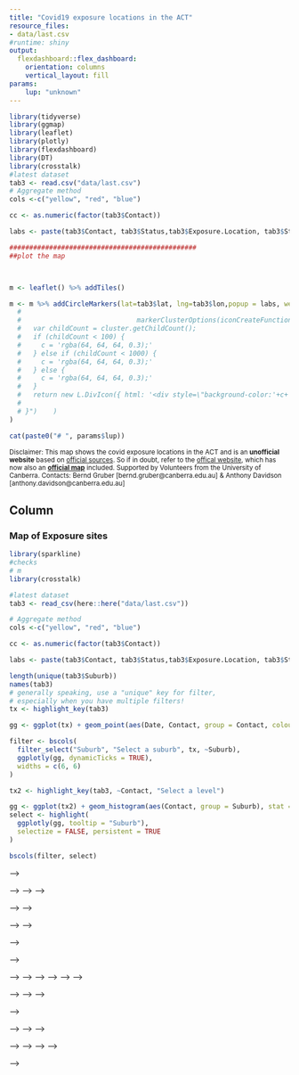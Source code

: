 ```yaml
---
title: "Covid19 exposure locations in the ACT"
resource_files:
- data/last.csv
#runtime: shiny
output:
  flexdashboard::flex_dashboard:
    orientation: columns
    vertical_layout: fill
params:
    lup: "unknown"
---
```


```r
library(tidyverse)
library(ggmap)
library(leaflet)
library(plotly)
library(flexdashboard)
library(DT)
library(crosstalk)
#latest dataset
tab3 <- read.csv("data/last.csv")
# Aggregate method
cols <-c("yellow", "red", "blue")

cc <- as.numeric(factor(tab3$Contact))

labs <- paste(tab3$Contact, tab3$Status,tab3$Exposure.Location, tab3$Street, tab3$Suburb, tab3$Date,tab3$Arrival.Time, tab3$Departure.Time, tab3$doubles, sep="<br/>") 

###############################################
##plot the map



m <- leaflet() %>% addTiles()

m <- m %>% addCircleMarkers(lat=tab3$lat, lng=tab3$lon,popup = labs, weight=0.5, color = cols[cc], radius = 5 , fillOpacity = 0.8) %>% addCircleMarkers(lat=tab3$lat, lng=tab3$lon,popup = labs, weight=0.5, color = cols[cc], radius = 5 , fillOpacity = 0.8
  #                                                                                                                                                       , clusterOptions =  
  #                             markerClusterOptions(iconCreateFunction=JS("function (cluster) {    
  #   var childCount = cluster.getChildCount();  
  #   if (childCount < 100) {  
  #     c = 'rgba(64, 64, 64, 0.3);'
  #   } else if (childCount < 1000) {  
  #     c = 'rgba(64, 64, 64, 0.3);'  
  #   } else { 
  #     c = 'rgba(64, 64, 64, 0.3);'  
  #   }    
  #   return new L.DivIcon({ html: '<div style=\"background-color:'+c+'\"><span>' + childCount + '</span></div>', className: 'marker-cluster', iconSize: new L.Point(40, 40) });
  # 
  # }")    )
)
```

```r

cat(paste0("# ", params$lup))

```

<sup>Disclaimer: This map shows the covid exposure locations in the ACT and is an **unofficial website** based on [official sources](https://www.covid19.act.gov.au/act-status-and-response/act-covid-19-exposure-locations). So if in doubt, refer to the [offical website](https://www.covid19.act.gov.au/act-status-and-response/act-covid-19-exposure-locations), which has now also an [**official map**](https://www.covid19.act.gov.au/act-status-and-response/act-covid-19-exposure-locations/map#Map-of-ACT-exposure-locations) included. Supported by Volunteers from the University of Canberra. Contacts: Bernd Gruber [bernd.gruber@canberra.edu.au] & Anthony Davidson [anthony.davidson@canberra.edu.au]</sup>

Column {data-width=450}
-----------------------------------------------------------------------

### Map of Exposure sites

```r
library(sparkline)
#checks 
# m
library(crosstalk)

#latest dataset
tab3 <- read_csv(here::here("data/last.csv"))

# Aggregate method
cols <-c("yellow", "red", "blue")

cc <- as.numeric(factor(tab3$Contact))

labs <- paste(tab3$Contact, tab3$Status,tab3$Exposure.Location, tab3$Street, tab3$Suburb, tab3$Date,tab3$Arrival.Time, tab3$Departure.Time, tab3$doubles, sep="<br/>") 

length(unique(tab3$Suburb))
names(tab3)
# generally speaking, use a "unique" key for filter, 
# especially when you have multiple filters!
tx <- highlight_key(tab3)

gg <- ggplot(tx) + geom_point(aes(Date, Contact, group = Contact, colour = Contact))

filter <- bscols(
  filter_select("Suburb", "Select a suburb", tx, ~Suburb),
  ggplotly(gg, dynamicTicks = TRUE),
  widths = c(6, 6)
)

tx2 <- highlight_key(tab3, ~Contact, "Select a level")

gg <- ggplot(tx2) + geom_histogram(aes(Contact, group = Suburb), stat = "count")
select <- highlight(
  ggplotly(gg, tooltip = "Suburb"), 
  selectize = FALSE, persistent = TRUE
)

bscols(filter, select)

```

<!-- Column {data-width=350} -->
<!-- ----------------------------------------------------------------------- -->
<!-- ### Sparkline -->

<!-- ```{r} -->
<!-- library(htmlwidgets) -->
<!-- library(sparkline) -->
<!-- set.seed(1234) -->
<!-- x = rnorm(10) -->
<!-- y = rnorm(10) -->
<!-- sparkline(abs(x), type = 'bar', height = 50, width = 100) -->
<!-- ``` -->


<!-- - Inline line graphs `r #sparkline(x)` -->

<!-- - bar charts  `r #sparkline(abs(x), type = 'bar')`   -->

<!-- - negative values: `r #sparkline(x, type = 'bar')` -->

<!-- - sizing inline `r #sparkline(abs(x), type = 'bar', height = 50, width = 100)` -->

<!-- ### Table -->

<!-- ```{r eval = FALSE} -->
<!-- library(DT) -->
<!-- dtt <-DT::datatable(tab3[,c(1,8,2:7)], -->
<!--   rownames = FALSE, options = list(pageLength = 50, ausoHideNavigation=TRUE,  -->
<!--   initComplete = JS( -->
<!--         "function(settings, json) {", -->
<!--         "$(this.api().table().header()).css({'font-size': '50%'});", -->

<!--         "}")))  %>% DT::formatStyle(columns = 1:8, fontSize='70%')  -->

<!-- dtt -->

<!-- ``` -->

<!-- <!-- ### Dynamic timeline --> -->

<!-- <!-- ```{r include = FALSE} --> -->
<!-- <!-- names(tab3) --> -->
<!-- <!-- glimpse(tab3) --> -->

<!-- <!-- countSub <- as.data.frame(table(as.factor(tab3$Suburb))) --> -->
<!-- <!-- names(countSub) <- c("Suburb", "Total Count") --> -->


<!-- <!-- # ggplot(countSub) + --> -->
<!-- <!-- #   geom_point(aes(x = Var1, y = Freq, col = Status)) --> -->


<!-- <!-- locs <- select(tab3, lat, lon, Suburb) --> -->

<!-- <!-- plotdat1 <- left_join(countSub, tab3, by = "Suburb") --> -->

<!-- <!-- # length(unique(as.factor(tab3$Suburb))) --> -->
<!-- <!-- tab4 <- tab3 %>% --> -->
<!-- <!--   group_by(Suburb) %>% --> -->
<!-- <!--     summarise(count = length(as.factor(Suburb)), --> -->
<!-- <!--               lat = mean(lat), --> -->
<!-- <!--               lon = mean(lon)) --> -->

<!-- <!-- tab5 <- tab4 %>% --> -->
<!-- <!-- group_by(count)%>% --> -->
<!-- <!--       arrange(desc = TRUE, .by_group = TRUE) --> -->

<!-- <!--               # , --> -->

<!-- <!-- # glimpse(tab4) --> -->
<!-- <!-- # glimpse(plotdat1) --> -->
<!-- <!-- #filter on location --> -->

<!-- <!-- # ggplot(tab5) + --> -->
<!-- <!-- #   geom_point(aes(x = Suburb, y = count), size = 3) + --> -->
<!-- <!-- #   theme(axis.text.x = element_text(angle = 90)) --> -->
<!-- <!-- ``` --> -->

<!-- Column {data-width=50} -->
<!-- ----------------------------------------------------------- -->
<!-- ### Info -->

<!-- Extracted from the ACT goverment website at `r Sys.time()`. This application is intended to make finding and understanding contact locations easier in the ACT.  -->

<!-- ### New CLOSE contacts  -->

<!-- `r Sys.Date()`<!-- Checked at 17082021 -->  -->

<!-- ```{r} -->
<!-- articles <- table(tab3$Status)[2]#computeArticles() -->
<!-- valueBox(articles, icon = "fa-pencil") -->
<!-- ``` -->

<!-- ### CASUAL contacts `r #sparkline(x)` -->

<!-- ```{r} -->
<!-- articles <- table(tab3$Status)[2]#computeArticles() -->
<!-- valueBox(articles, icon = "fa-pencil") -->
<!-- ``` -->


<!-- https://covid19nearme.com.au/state/act -->




